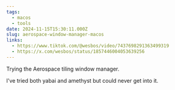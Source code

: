 ```yaml
---
tags:
  - macos
  - tools
date: 2024-11-15T15:30:11.000Z
slug: aerospace-window-manager-macos
links:
  - https://www.tiktok.com/@wesbos/video/7437698291363499319
  - https://x.com/wesbos/status/1857446004053639256
---
```


Trying the Aerospace tiling window manager. 

I've tried both yabai and amethyst but could never get into it. 
